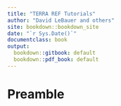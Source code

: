 ```yaml
---
title: "TERRA REF Tutorials"
author: "David LeBauer and others"
site: bookdown::bookdown_site
date: "`r Sys.Date()`"
documentclass: book
output:
  bookdown::gitbook: default
  bookdown::pdf_book: default
---
```


# Preamble